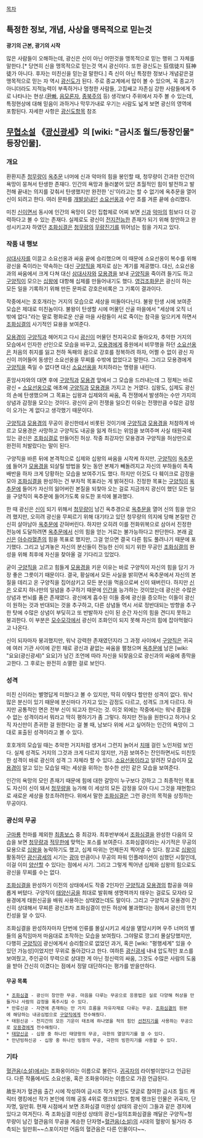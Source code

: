 [[목차]]


== 특정한 정보, 개념, 사상을 맹목적으로 믿는것 ==
'''광기의 근본, 광기의 시작'''

많은 사람들이 오해하는데, 광신은 신이 아닌 어떤것을 맹목적으로 믿는 행위 그 자체를 말한다.[* 당연히 신을 맹목적으로 믿는것 역시 광신이다. 또한 광신도는 狂信徒지 狂神徒가 아니다. 후자는 미친신을 믿는걸 말한다.]
즉 신이 아닌 특정한 정보나 개념같은걸 맹목적으로 믿는 자 역시 [[광신도]]가 된다.
주로 종교계에서 많이 볼 수 있으며, 꼭 종교가 아니더라도 지적능력이 부족하거나 멍청한 사람들, 고집쌔고 자존심 강한 사람들에게 주로 나타나는 현상.([[환빠]], [[음모론자]], [[종북주의]] 등) 생각보다 주위에서 자주 볼 수 있는데, 특정현상에 대해 믿음이 과하거나 막무가내로 우기는 사람도 넓게 보면 광신의 영역에 포함된다. 자세한 사항은 [[광신도]]항목 참조

== [[무협소설]] 《[[광신광세]]》의 [wiki: "금시조 월드/등장인물" 등장인물]. ==
=== 개요 ===
환환지존 [[청무량]]이 [[옥추문]] 너머에 신과 악마의 힘을 봉인할 때, 청무량이 간과한 인간의 욕망이 뭉쳐서 탄생한 존재다. 인간의 욕망과 들러붙어 있던 초월적인 힘이 발전하고 발전해 끝내는 의지를 갖춰서 탄생했지만 완전한 '신'이라고는 할 수 없기에 옥추문을 열어 신이 되려고 한다. 여러 문파를 [[개발살]]내던 [[소요선옹]]과 수만 초를 겨룬 끝에 승리했다.

미친 [[신]]이면서 동시에 인간의 욕망이 모인 집합체로 어찌 보면 [[신]]과 [[악마]]의 힘보다 더 강력하다고 볼 수 있는 존재다. 실제로도 광신이 [[전지전능]]한 존재가 되기 위해 창안하고 완성시키고자 하였던 [[조화심결]]은 [[청무량]]의 [[무량진기]]를 뛰어넘는 힘을 가지고 있다.

=== 작품 내 행보 ===
[[삼대사자]]를 이끌고 소요선옹과 싸움 끝에 승리했으며 이 때문에 소요선옹이 복수를 위해 광신을 죽이라는 약속하는 대신 [[구양직]]을 제자로 삼는 계기를 제공했다. 대신, 소요선옹과의 싸움에서 크게 다쳐 대신 [[삼대사자]]와 [[모용경]]을 보내 [[구양직]]을 죽이려 들기도 하고 [[구양직]]이 모으는 [[십왕]]에 대항해 십제를 만들어내기도 했다. [[영겁조화문]]은 광신이 하는 모든 일을 기록하기 위해 만든 문파로 강호은비록은 그 기록이 결과이다.

작중에서는 호호개라는 거지의 모습으로 세상을 떠돌아다닌다. 불왕 탄생 시에 보여준 모습은 제대로 미친놈이다. 불왕이 탄생할 시에 머물던 산골 마을에서 "세상에 오직 너밖에 없다."라는 말로 평화로운 산골 마을 사람들이 서로 죽이는 참극을 일으키게 하면서 [[조화심결]]의 사기적인 묘용을 보여준다.

[[모용경]]이 [[구양직]]과 헤어지고 다시 [[광신]]이 머물던 천지곡으로 돌아오자, 추악한 거지의 모습에서 인자한 선인으로 모습을 바꾸고, [[모용경]]에게 중원에서 비무행을 하던 [[소요선옹]]은 처음의 취지를 잃고 천하 독패의 꿈으로 강호를 정복하려 하자, 어쩔 수 없이 광신 자신이 끼어들어 동생인 소요선옹을 무찌를 수밖에 없었다고 말한다. 그리고 모용경에게 [[구양직]]을 죽일 수 없다면 대신 [[소요선옹]]을 처치하라는 명령을 내린다.

혼암사자와의 대면 후에 [[구양직]]과 [[모용경]] 앞에서 그 모습을 드러내는데 그 정체는 바로 광신 = [[소요선옹]]으로 애초에 [[구양직]]과 [[모용경]]을 가지고 논 거였다. 십왕도, 십제도 광신의 손에 탄생했으며 그 목표는 십왕과 십제와의 싸움, 즉 전쟁에서 발생하는 수만 가지의 상념과 감정을 모으는 것이다. 광신이 굳이 전쟁을 일으킨 이유는 전쟁만큼 수많은 감정이 오가는 게 없다고 생각했기 때문이다.

[[구양직]]과 [[모용경]]의 무공이 광신한테서 비롯된 것이기에 [[구양직]]과 [[모용경]]을 처참하게 바르고 모용경은 사망하고 구양직도 내공을 잃게 하드는 위엄을 보여주며 사실 태원곡에 있는 광신은 [[조화심결]]로 만들어진 허상. 작중 최강자인 모용경과 구양직을 허상만으로 완전히 처발랐다는 말이 된다.

구양직을 바른 뒤에 본격적으로 십제와 십왕의 싸움을 시작케 하지만, [[구양직]]이 [[옥추문]]에 들어가 [[모용경]]을 되살릴 방법을 찾는 동안 본체가 빼돌려지고 자신의 부하들이 족족 배반을 하자 크게 당황하는 모습을 보여주기도 했다. 하지만 이것도 다 훼이크로 감정을 모아 [[조화심결]]을 완성하는 건 부차적 목표라는 게 밝혀진다. 진정한 목표는 [[구양직]]이 [[옥추문]]에 들어가 자신의 잃어버린 본질을 되찾아 오는 걸로 지금까지 광신이 했던 모든 일을 구양직이 옥추문에 들어가도록 유도한 포석에 불과했다.

한 때 광신은 [[신]]이 되기 위해서 [[청무량]]이 남긴 옥추경으로 [[옥추문]]을 열어 신의 힘을 얻으려 했지만, 오히려 광신을 무찌르기 위해 대기타고 있던 청무량의 의지에 당해 본질만 간신히 살아남아 [[옥추문]]에 갇혀버린다. 하지만 오히려 이를 전화위복으로 삼아서 진정한 전능에 도달하려면 [[옥추문]]에서 신의 힘을 얻는 거로는 불가능하다고 판단한다. 본래 [[광신]]은 [[아수라혈존]]의 힘을 목표로 했지만, 그걸 얻으면 결국 다른 힘도 풀려나기 때문에 포기했다. 그리고 남겨놓은 자신의 분신들이 전능한 신이 되기 위한 무공인 [[조화심결]]의 완성을 위해 최후에 자신을 찾아올 걸 기다리고 있었다.

굳이 [[구양직]]을 고르고 힘들게 [[모용경]]을 키운 이유는 바로 구양직이 자신의 힘을 담기 가장 좋은 그릇이기 때문이다. 결국, 황실에서 모든 사실을 밝히면서 옥추문에서 자신의 본질을 데리고 온 구양직을 집어삼키고 모든 분신을 먹음으로써 신이 돼버린다. 하지만 [[신]]은 오로지 하나만의 일념을 추구하기 때문에 [[인간]]을 능가하는 것이었는데 광신은 수많은 상념과 번뇌를 품은 존재였다. 광신에게 흡수된 이들 중에 광신을 증오하는 이들이 광신이 원하는 것과 반대되는 것을 추구하고, 다른 상념들 역시 서로 정반대되는 방향을 추구한 탓에 수많은 상념이 부딪히고 또 반발하자 신이 된 순간 자신의 힘을 견디지 못하고 붕괴한다. 이 부분은 [[모수모각]]에서 광신이 조화인이 되지 못해 자신의 힘에 잡아먹혔다고 나온다.

신이 되자마자 붕괴했지만, 워낙 강력한 존재였던지라 그 과정 사이에서 [[구양직]]은 귀곡에 여러 기관 사이에 갇힌 채로 광신과 끝없는 싸움을 펼쳤으며 [[옥추문]]에 남은 [wiki: "요요(광신광세)" 요요]가 남긴 조언에 따라 자신을 되찾음으로 광신과의 싸움에 종막을 고한다. 그 후로는 완전히 소멸한 걸로 보인다.

=== 성격 ===
미친 신이라는 별명답게 미쳤다고 볼 수 있지만, 딱히 이렇다 할만한 성격이 없다. 워낙 많은 분신이 있기 때문에 분신마다 가지고 있는 감정도 다르고, 성격도 크게 다르다. 하지만 공통적인 면은 전부 신이 되고자 한다는 것. 이것 외에는 작중에서는 워낙 종잡을 수 없는 성격이라서 뭐라고 딱히 평하기가 좀 그렇다. 하지만 전능을 원한다고 하거나 오직 자신만이 존귀한 걸 원한다는 걸 볼 때, 남보다 위에 서고 싶어하는 인간의 욕망이 그대로 표출된 성격이라고 볼 수 있다.

호호개의 모습일 때는 추악한 거지처럼 생겨서 그런지 늙어서 [[치매]] 걸린 노인처럼 보인다. 실제 성격도 거지의 그것과 크게 다르지 않지만, 가끔 보여주는 잔인하면서도 미친듯한 성격이 바로 광신의 성격 그 자체라 할 수 있다. [[소요선옹]]이라고 알려진 모습이자 [[모용경]]이 알고 있는 모습일 때는 세상을 위하는 청수한 선인 같은 모습을 보여준다.

인간의 욕망의 모인 존재기 때문에 힘에 대한 갈망이 누구보다 강하고 그 최종적인 목표도 자신이 신이 돼서 [[청무량]]을 능가해 이 세상의 모든 감정을 모아 다시 그것을 재현함으로 새로운 세상을 창조하려한다. 위에서 말한 [[조화심결]]은 그런 광신의 목적을 상징하는 무공이다.

=== 광신의 무공 ===
[[구마룡]] 천마를 제외한 [[최종보스]] 중 최강자. 최후반부에서 [[조화심결]]을 완성한 다음의 모습을 보면 [[청무량]]과 [[적무한]]에 맞먹는 포스를 보여준다. 조화심결이라는 사기적은 무공의 묘용으로 [[십왕]]을 농락하기도 했고, 십제 따위는 언제든지 찍어낼 수 있다. 참고로 [[십왕]]이 활동하던 [[광신광세]]의 시기는 [[광마]] 만큼이나 무공의 파워 인플레이션이 심했던 시절인데, 이걸 이미 [[양산]]할 수 있다는 점에서 사기. 그리고 그렇게 찍어낸 십제와 십왕의 힘으로도 광신을 무찌를 수는 없다. 

[[조화심결]]을 완성하기 이전의 상태에서도 작중 2인자인 [[구양직]]과 [[모용경]]의 합공을 여유롭게 버텼다. 구양직이 [[태양신공]]을 최대로 발휘해 생명력까지 태우는 걸로도 모자라 모용경에게 태원신공을 배워 사용하는 상태였는데도 말이다. 그리고 구양직과 모용경이 간신히 상대해서 무찌른 광신조차 조화심결이 만든 허상에 불과했다는 점에서 광신의 먼치킨성을 알 수 있다. 

조화심결을 완성하자마자 단번에 인류를 몰살시키고 세상을 멸망시키며 우주 너머의 별들의 움직임마저 마음대로 조작하는 모습을 보여줬다. 그야말로 깡그리 몰살당했지만, 다행히 [[구양직]]이 광신에게서 승리함으로 없었던 과거, 혹은 [wiki: "평행세계" 있을 수 있던 가능성]이었지만 무위로 돌아갔다고 한다. 여하튼 [[광신광세]] 내내 압도적인 포스를 보여줬고, 주인공이 무력으로 상대한 게 아닌 정신력의 싸움, 그것도 수많은 사람의 도움을 받아 간신히 이겼다는 점에서 정말 대단하다는 평가를 받을만하다.

==== 무공 목록 ====
 * [[조화심결]] - 광신이 창안한 무공. 마음을 다루는 무공으로 응용법은 실로 다양해 허상을 만들거나 사람의 감정을 폭주시킬 수 있다. 
 * 만류신공 - 자연에 존재하는 만 가지 흐름을 자유자재로 다루는 무공. [[조화심결]]의 원본에 해당하는 내공심법으로 [[구양직]]에게 전수해줬다.
 * 태원신공 - 천지간의 모든 기운이 태초에 하나였을 적의 힘인 [[선천지기]]를 사용하는 무공으로 [[모용경]]에게 전수해줬다. 
 * [[태양신공]] - 십왕 중 하나인 태양왕의 무공, 극한의 열양지기를 쓸 수 있다.
 * 만년빙하신공 - 십왕 중 하나인 빙왕의 무공, 극한의 빙한지기를 사용할 수 있다.

=== 기타 ===
[[혈관음(소설)]]에서는 조화옹이라는 이름으로 불린다. [[귀곡자]]의 라이벌이었다고 언급된다. 다른 작품에서도 소요선옹, 혹은 조화옹이라는 이름으로 가끔 언급된다.

故둔저가 혈관음 출간 시에 작성하여 금시조 작가 본인도 댓글로 참여한 금시조 월드 캐릭터 랭킹에선 작가 본인에 의해 공동 4위로 랭크되었다.
함께 랭크된 인물은 귀곡자, 단자명, 일만휘. 
현재 시점에서 보면 조화심결 미완성 상태의 광신이 그들과 같은 경지에 있다고 여겨진다. 
즉 조화심결 미완성 상태의 광신=일의조화심결을 깨달은 구양직=청무량이 남긴 혈관음의 무공을 계승한 단자명=[[혈관음(소설)]]의 시대의 혈왕이 될거라 추측되는 일만휘~~스포이지만 어둠의 혈관음은 다른 인물이다~~.
